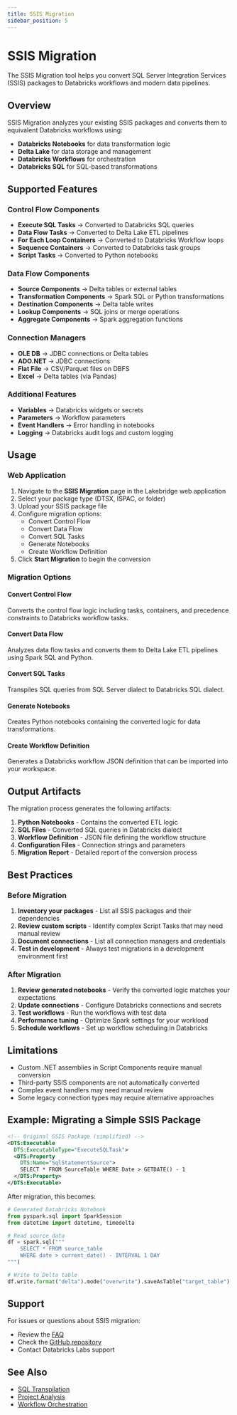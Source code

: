 ```yaml
---
title: SSIS Migration
sidebar_position: 5
---
```


# SSIS Migration

The SSIS Migration tool helps you convert SQL Server Integration Services (SSIS) packages to Databricks workflows and modern data pipelines.

## Overview

SSIS Migration analyzes your existing SSIS packages and converts them to equivalent Databricks workflows using:
- **Databricks Notebooks** for data transformation logic
- **Delta Lake** for data storage and management
- **Databricks Workflows** for orchestration
- **Databricks SQL** for SQL-based transformations

## Supported Features

### Control Flow Components

- **Execute SQL Tasks** → Converted to Databricks SQL queries
- **Data Flow Tasks** → Converted to Delta Lake ETL pipelines
- **For Each Loop Containers** → Converted to Databricks Workflow loops
- **Sequence Containers** → Converted to Databricks task groups
- **Script Tasks** → Converted to Python notebooks

### Data Flow Components

- **Source Components** → Delta tables or external tables
- **Transformation Components** → Spark SQL or Python transformations
- **Destination Components** → Delta table writes
- **Lookup Components** → SQL joins or merge operations
- **Aggregate Components** → Spark aggregation functions

### Connection Managers

- **OLE DB** → JDBC connections or Delta tables
- **ADO.NET** → JDBC connections
- **Flat File** → CSV/Parquet files on DBFS
- **Excel** → Delta tables (via Pandas)

### Additional Features

- **Variables** → Databricks widgets or secrets
- **Parameters** → Workflow parameters
- **Event Handlers** → Error handling in notebooks
- **Logging** → Databricks audit logs and custom logging

## Usage

### Web Application

1. Navigate to the **SSIS Migration** page in the Lakebridge web application
2. Select your package type (DTSX, ISPAC, or folder)
3. Upload your SSIS package file
4. Configure migration options:
   - Convert Control Flow
   - Convert Data Flow
   - Convert SQL Tasks
   - Generate Notebooks
   - Create Workflow Definition
5. Click **Start Migration** to begin the conversion

### Migration Options

#### Convert Control Flow
Converts the control flow logic including tasks, containers, and precedence constraints to Databricks workflow tasks.

#### Convert Data Flow
Analyzes data flow tasks and converts them to Delta Lake ETL pipelines using Spark SQL and Python.

#### Convert SQL Tasks
Transpiles SQL queries from SQL Server dialect to Databricks SQL dialect.

#### Generate Notebooks
Creates Python notebooks containing the converted logic for data transformations.

#### Create Workflow Definition
Generates a Databricks workflow JSON definition that can be imported into your workspace.

## Output Artifacts

The migration process generates the following artifacts:

1. **Python Notebooks** - Contains the converted ETL logic
2. **SQL Files** - Converted SQL queries in Databricks dialect
3. **Workflow Definition** - JSON file defining the workflow structure
4. **Configuration Files** - Connection strings and parameters
5. **Migration Report** - Detailed report of the conversion process

## Best Practices

### Before Migration

1. **Inventory your packages** - List all SSIS packages and their dependencies
2. **Review custom scripts** - Identify complex Script Tasks that may need manual review
3. **Document connections** - List all connection managers and credentials
4. **Test in development** - Always test migrations in a development environment first

### After Migration

1. **Review generated notebooks** - Verify the converted logic matches your expectations
2. **Update connections** - Configure Databricks connections and secrets
3. **Test workflows** - Run the workflows with test data
4. **Performance tuning** - Optimize Spark settings for your workload
5. **Schedule workflows** - Set up workflow scheduling in Databricks

## Limitations

- Custom .NET assemblies in Script Components require manual conversion
- Third-party SSIS components are not automatically converted
- Complex event handlers may need manual review
- Some legacy connection types may require alternative approaches

## Example: Migrating a Simple SSIS Package

```xml
<!-- Original SSIS Package (simplified) -->
<DTS:Executable
  DTS:ExecutableType="ExecuteSQLTask">
  <DTS:Property
    DTS:Name="SqlStatementSource">
    SELECT * FROM SourceTable WHERE Date > GETDATE() - 1
  </DTS:Property>
</DTS:Executable>
```

After migration, this becomes:

```python
# Generated Databricks Notebook
from pyspark.sql import SparkSession
from datetime import datetime, timedelta

# Read source data
df = spark.sql("""
    SELECT * FROM source_table
    WHERE date > current_date() - INTERVAL 1 DAY
""")

# Write to Delta table
df.write.format("delta").mode("overwrite").saveAsTable("target_table")
```

## Support

For issues or questions about SSIS migration:
- Review the [FAQ](/docs/faq)
- Check the [GitHub repository](https://github.com/databrickslabs/lakebridge)
- Contact Databricks Labs support

## See Also

- [SQL Transpilation](/docs/transpile/)
- [Project Analysis](/docs/assessment/)
- [Workflow Orchestration](https://docs.databricks.com/workflows/)
